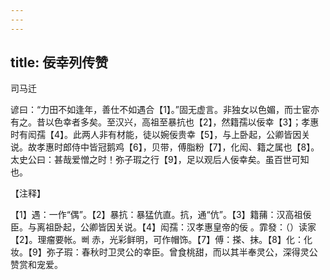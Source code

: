 ```yaml
---
---
---
```

title: 佞幸列传赞
---



司马迁

谚曰：“力田不如逢年，善仕不如遇合【1】。”固无虚言。非独女以色媚，而士宦亦有之。昔以色幸者多矣。至汉兴，高祖至暴抗也【2】，然籍孺以佞幸【3】；孝惠时有闳孺【4】。此两人非有材能，徒以婉佞贵幸【5】，与上卧起，公卿皆因关说。故孝惠时郎侍中皆冠鹅鸡【6】，贝带，傅脂粉【7】，化闳、籍之属也【8】。太史公曰：甚哉爱憎之时！弥子瑕之行【9】，足以观后人佞幸矣。虽百世可知也。

【注释】

【1】遇：一作“偶”。【2】暴抗：暴猛伉直。抗，通“伉”。【3】籍蒱：汉高祖佞臣。与离祖卧起，公卿皆因关说。【4】闳孺：汉孝惠皇帝的佞
。霏發：（）读家【2】。理瘤要帐。뻐
赤，光彩鲜明，可作帽饰。【7】傅：搽、抹。【8】化：化妆。【9】弥子瑕：春秋时卫灵公的幸臣。曾食桃甜，而以其半奉灵公，深得灵公赞赏和宠爱。